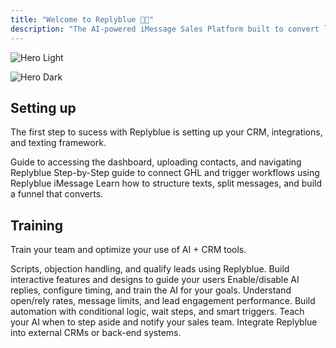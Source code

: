 ```yaml
---
title: "Welcome to Replyblue 🔵💬"
description: "The AI-powered iMessage Sales Platform built to convert leads through real conversations."
---
```


<img
  className="block dark:hidden"
  src="/images/hero-light.png"
  alt="Hero Light"
/>

<img
  className="hidden dark:block"
  src="/11.png"
  alt="Hero Dark"
  title={true}
/>

## Setting up

The first step to sucess with Replyblue is setting up your CRM, integrations, and texting framework.

<CardGroup cols={2}>
  <Card title="Getting Start" icon="pen-to-square" href="https://mintlify.com/docs/quickstart">
    Guide to accessing the dashboard, uploading contacts, and navigating Replyblue
  </Card>
  <Card title="Integrate Third-Party Platforms" icon="image" href="https://mintlify.com/docs/development">
    Step-by-Step guide to connect GHL and trigger workflows using Replyblue iMessage
  </Card>
  <Card title="Core Messaging Strategies" icon="sparkles">
    Learn how to structure texts, split messages, and build a funnel that converts.
  </Card>
</CardGroup>

## Training 

Train your team and optimize your use of AI \+ CRM tools. 

<CardGroup cols={2}>
  <Card title="Sales Training" icon="code" href="https://mintlify.com/docs/api-playground/openapi">
    Scripts, objection handling, and qualify leads using Replyblue.
  </Card>
  <Card title="Reference Videos" icon="screwdriver-wrench" href="https://mintlify.com/docs/content/components/accordions">
    Build interactive features and designs to guide your users
  </Card>
  <Card title="How to use AI in Conversations" icon="stars" href="https://mintlify.com/customers">
    Enable/disable AI replies, configure timing, and train the AI for your goals.
  </Card>
  <Card title="How to Read the Analytics Dashboard" icon="sparkles">
    Understand open/rely rates, message limits, and lead engagement performance.
  </Card>
  <Card title="GHL Workflow Builder with Replyblue" icon="sparkles">
    Build automation with conditional logic, wait steps, and smart triggers. 
  </Card>
  <Card title="AI Response Handoff Rules" icon="sparkles">
    Teach your AI when to step aside and notify your sales team.
  </Card>
  <Card title="Webhook + API Guide (Pro Plans)" icon="sparkles">
    Integrate Replyblue into external CRMs or back-end systems.
  </Card>
</CardGroup>